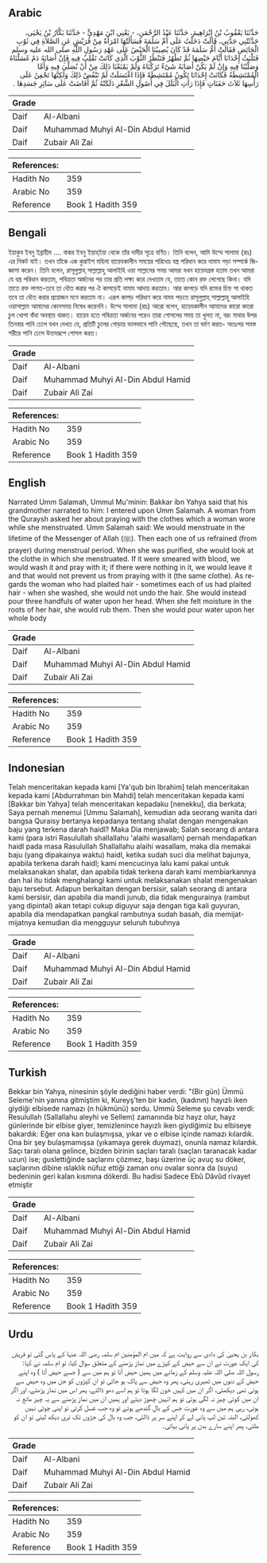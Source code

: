 ## Arabic


<div dir="rtl" lang="ar" style={{fontSize:'larger',backgroundColor:'#f8f9fa',padding:20}}>
حَدَّثَنَا يَعْقُوبُ بْنُ إِبْرَاهِيمَ، حَدَّثَنَا عَبْدُ الرَّحْمَنِ، - يَعْنِي ابْنَ مَهْدِيٍّ - حَدَّثَنَا بَكَّارُ بْنُ يَحْيَى، حَدَّثَتْنِي جَدَّتِي، قَالَتْ دَخَلْتُ عَلَى أُمِّ سَلَمَةَ فَسَأَلَتْهَا امْرَأَةٌ مِنْ قُرَيْشٍ عَنِ الصَّلاَةِ فِي ثَوْبِ الْحَائِضِ فَقَالَتْ أُمُّ سَلَمَةَ قَدْ كَانَ يُصِيبُنَا الْحَيْضُ عَلَى عَهْدِ رَسُولِ اللَّهِ صلى الله عليه وسلم فَتَلْبَثُ إِحْدَانَا أَيَّامَ حَيْضِهَا ثُمَّ تَطْهُرُ فَتَنْظُرُ الثَّوْبَ الَّذِي كَانَتْ تَقْلِبُ فِيهِ فَإِنْ أَصَابَهُ دَمٌ غَسَلْنَاهُ وَصَلَّيْنَا فِيهِ وَإِنْ لَمْ يَكُنْ أَصَابَهُ شَىْءٌ تَرَكْنَاهُ وَلَمْ يَمْنَعْنَا ذَلِكَ مِنْ أَنْ نُصَلِّيَ فِيهِ وَأَمَّا الْمُمْتَشِطَةُ فَكَانَتْ إِحْدَانَا تَكُونُ مُمْتَشِطَةً فَإِذَا اغْتَسَلَتْ لَمْ تَنْقُضْ ذَلِكَ وَلَكِنَّهَا تَحْفِنُ عَلَى رَأْسِهَا ثَلاَثَ حَفَنَاتٍ فَإِذَا رَأَتِ الْبَلَلَ فِي أُصُولِ الشَّعْرِ دَلَكَتْهُ ثُمَّ أَفَاضَتْ عَلَى سَائِرِ جَسَدِهَا ‏.‏
</div>
<div style={{backgroundColor:'#f8f9fa',padding:20, marginBottom: 10}}><table> <thead> <tr> <th>Grade</th> <th></th> </tr> </thead> <tbody> <tr><td>Daif</td><td>Al-Albani</td></tr><tr><td>Daif</td><td>Muhammad Muhyi Al-Din Abdul Hamid</td></tr><tr><td>Daif</td><td>Zubair Ali Zai</td></tr></tbody></table><table> <thead> <tr> <th>References:</th> <th></th> </tr> </thead> <tbody><tr><td>Hadith No</td><td>359</td></tr><tr><td>Arabic No</td><td>359</td></tr><tr><td>Reference</td><td>Book 1 Hadith 359</td></tr></tbody></table></div>

## Bengali


<div dir="ltr" lang="bn" style={{fontSize:'larger',backgroundColor:'#f8f9fa',padding:20}}>
ইয়াকুব ইবনু ইব্রাহীম .... বাকর ইবনু ইয়াহ্ইয়া থেকে তাঁর দাদীর সূত্রে বর্ণিত। তিনি বলেন, আমি উম্মে সালামা (রাঃ) এর নিকট যাই। তখন তাঁকে এক কুরাইশ মহিলা হায়েযকালীন সময়ের পরিধেয় বস্ত্র পরিধান করে নামায পড়া সম্পর্কে জিজ্ঞাসা করেন। তিনি বলেন, রাসূলুল্লাহ্ সাল্লাল্লাহু আলাইহি ওয়া সাল্লামের সময় আমরা যখন হায়েযগ্রস্ত হতাম তখন আমরা যে বস্ত্র পরিধান করতাম, পবিত্রতা অর্জনের পর তার প্রতি লক্ষ্য করে দেখতাম যে, তাতে কোন রক্ত লেগেছে কিনা। যদি তাতে রক্ত লাগত-তবে তা ধৌত করার পর ঐ কাপড়েই নামায আদায় করতাম। আর কাপড়ে যদি রক্তের চিহ্ন সা থাকত তবে তা ধৌত করার প্রয়োজন মনে করতাম না। এরূপ কাপড় পরিধাণ করে নাময পড়তে রাসূলুল্লাহ্ সাল্লাল্লাহু আলাইহি ওয়াসাল্লাম আমাদের কোনসময় নিষেধ করেননি। উম্মে সালামা (রাঃ) আরো বলেন, হায়েযকালীন আমাদের কারো কারো চুল খোপা বাঁধা অবস্থায় থাকত। হায়েয হতে পবিত্রতা অর্জনের পরেও তারা গোসলের সময় তা খুলত না, বরং মাথার উপর তিনবার পানি ঢেলে যখন দেখত যে, প্রতিটি চুলের গোড়ায় ভালভাবে পানি পৌছেছে, তখন তা ঘর্যণ করত- অতঃপর সমস্ত শরীরে পানি ঢেলে উত্তমরূপে গোসল করত।
</div>
<div style={{backgroundColor:'#f8f9fa',padding:20, marginBottom: 10}}><table> <thead> <tr> <th>Grade</th> <th></th> </tr> </thead> <tbody> <tr><td>Daif</td><td>Al-Albani</td></tr><tr><td>Daif</td><td>Muhammad Muhyi Al-Din Abdul Hamid</td></tr><tr><td>Daif</td><td>Zubair Ali Zai</td></tr></tbody></table><table> <thead> <tr> <th>References:</th> <th></th> </tr> </thead> <tbody><tr><td>Hadith No</td><td>359</td></tr><tr><td>Arabic No</td><td>359</td></tr><tr><td>Reference</td><td>Book 1 Hadith 359</td></tr></tbody></table></div>

## English


<div dir="ltr" lang="en" style={{fontSize:'larger',backgroundColor:'#f8f9fa',padding:20}}>
Narrated Umm Salamah, Ummul Mu'minin: Bakkar ibn Yahya said that his grandmother narrated to him: I entered upon Umm Salamah. A woman from the Quraysh asked her about praying with the clothes which a woman wore while she menstruated. Umm Salamah said: We would menstruate in the lifetime of the Messenger of Allah (ﷺ). Then each one of us refrained (from prayer) during menstrual period. When she was purified, she would look at the clothe in which she menstruated. If it were smeared with blood, we would wash it and pray with it; if there were nothing in it, we would leave it and that would not prevent us from praying with it (the same clothe). As regards the woman who had plaited hair - sometimes each of us had plaited hair - when she washed, she would not undo the hair. She would instead pour three handfuls of water upon her head. When she felt moisture in the roots of her hair, she would rub them. Then she would pour water upon her whole body
</div>
<div style={{backgroundColor:'#f8f9fa',padding:20, marginBottom: 10}}><table> <thead> <tr> <th>Grade</th> <th></th> </tr> </thead> <tbody> <tr><td>Daif</td><td>Al-Albani</td></tr><tr><td>Daif</td><td>Muhammad Muhyi Al-Din Abdul Hamid</td></tr><tr><td>Daif</td><td>Zubair Ali Zai</td></tr></tbody></table><table> <thead> <tr> <th>References:</th> <th></th> </tr> </thead> <tbody><tr><td>Hadith No</td><td>359</td></tr><tr><td>Arabic No</td><td>359</td></tr><tr><td>Reference</td><td>Book 1 Hadith 359</td></tr></tbody></table></div>

## Indonesian


<div dir="ltr" lang="id" style={{fontSize:'larger',backgroundColor:'#f8f9fa',padding:20}}>
Telah menceritakan kepada kami [Ya'qub bin Ibrahim] telah menceritakan kepada kami [Abdurrahman bin Mahdi] telah menceritakan kepada kami [Bakkar bin Yahya] telah menceritakan kepadaku [nenekku], dia berkata; Saya pernah menemui [Ummu Salamah], kemudian ada seorang wanita dari bangsa Quraisy bertanya kepadanya tentang shalat dengan mengenakan baju yang terkena darah haidl? Maka Dia menjawab; Salah seorang di antara kami (para istri Rasulullah shallallahu 'alaihi wasallam) pernah mendapatkan haidl pada masa Rasulullah Shallallahu alaihi wasallam, maka dia memakai baju (yang dipakainya waktu) haidl, ketika sudah suci dia melihat bajunya, apabila terkena darah haidl; kami mencucinya lalu kami pakai untuk melaksanakan shalat, dan apabila tidak terkena darah kami membiarkannya dan hal itu tidak menghalangi kami untuk melaksanakan shalat mengenakan baju tersebut. Adapun berkaitan dengan bersisir, salah seorang di antara kami bersisir, dan apabila dia mandi junub, dia tidak mengurainya (rambut yang dipintal) akan tetapi cukup diguyur saja dengan tiga kali guyuran, apabila dia mendapatkan pangkal rambutnya sudah basah, dia memijat-mijatnya kemudian dia mengguyur seluruh tubuhnya
</div>
<div style={{backgroundColor:'#f8f9fa',padding:20, marginBottom: 10}}><table> <thead> <tr> <th>Grade</th> <th></th> </tr> </thead> <tbody> <tr><td>Daif</td><td>Al-Albani</td></tr><tr><td>Daif</td><td>Muhammad Muhyi Al-Din Abdul Hamid</td></tr><tr><td>Daif</td><td>Zubair Ali Zai</td></tr></tbody></table><table> <thead> <tr> <th>References:</th> <th></th> </tr> </thead> <tbody><tr><td>Hadith No</td><td>359</td></tr><tr><td>Arabic No</td><td>359</td></tr><tr><td>Reference</td><td>Book 1 Hadith 359</td></tr></tbody></table></div>

## Turkish


<div dir="ltr" lang="tr" style={{fontSize:'larger',backgroundColor:'#f8f9fa',padding:20}}>
Bekkar bin Yahya, ninesinin şöyle dediğini haber verdi: "(Bir gün) Ümmü Seleme'nin yanına gitmiştim ki, Kureyş'ten bir kadın, (kadının) hayızlı iken giydiği elbisede namazı (n hükmünü) sordu. Ummü Seleme şu cevabı verdi: Resulullah (Sallallahu aleyhi ve Sellem) zamanında biz hayz olur, hayz günlerinde bir elbise giyer, temizlenince hayızlı iken giydiğimiz bu elbiseye bakardık: Eğer ona kan bulaşmışsa, yıkar ve o elbise içinde namazı kılardık. Ona bir şey bulaşmamışsa (yıkamaya gerek duymaz), onunla namaz kılardık. Saçı taralı olana gelince, bizden birinin saçları taralı (saçları taranacak kadar uzun) ise; guslettiğinde saçlarını çözmez, başı üzerine üç avuç su döker, saçlarının dibine ıslaklık nüfuz ettiği zaman onu ovalar sonra da (suyu) bedeninin geri kalan kısmına dökerdi. Bu hadisi Sadece Ebû Dâvûd rivayet etmiştir
</div>
<div style={{backgroundColor:'#f8f9fa',padding:20, marginBottom: 10}}><table> <thead> <tr> <th>Grade</th> <th></th> </tr> </thead> <tbody> <tr><td>Daif</td><td>Al-Albani</td></tr><tr><td>Daif</td><td>Muhammad Muhyi Al-Din Abdul Hamid</td></tr><tr><td>Daif</td><td>Zubair Ali Zai</td></tr></tbody></table><table> <thead> <tr> <th>References:</th> <th></th> </tr> </thead> <tbody><tr><td>Hadith No</td><td>359</td></tr><tr><td>Arabic No</td><td>359</td></tr><tr><td>Reference</td><td>Book 1 Hadith 359</td></tr></tbody></table></div>

## Urdu


<div dir="rtl" lang="ur" style={{fontSize:'larger',backgroundColor:'#f8f9fa',padding:20}}>
بکار بن یحییٰ کی دادی سے روایت ہے کہ میں ام المؤمنین ام سلمہ رضی اللہ عنہا کے پاس گئی تو قریش کی ایک عورت نے ان سے حیض کے کپڑے میں نماز پڑھنے کے متعلق سوال کیا، تو ام سلمہ نے کہا: رسول اللہ صلی اللہ علیہ وسلم کے زمانے میں ہمیں حیض آتا تو ہم میں سے ( جسے حیض آتا ) وہ اپنے حیض کے دنوں میں ٹھہری رہتی، پھر وہ حیض سے پاک ہو جاتی تو ان کپڑوں کو جن میں وہ حیض سے ہوتی تھی دیکھتی، اگر ان میں کہیں خون لگا ہوتا تو ہم اسے دھو ڈالتے، پھر اس میں نماز پڑھتے، اور اگر ان میں کوئی چیز نہ لگی ہوتی تو ہم انہیں چھوڑ دیتے اور ہمیں ان میں نماز پڑھنے سے یہ چیز مانع نہ ہوتی، رہی ہم میں سے وہ عورت جس کے بال گندھے ہوتے تو وہ جب غسل کرتی تو اپنی چوٹی نہیں کھولتی، البتہ تین لپ پانی لے کر اپنے سر پر ڈالتی، جب وہ بال کی جڑوں تک تری دیکھ لیتی تو ان کو ملتی، پھر اپنے سارے بدن پر پانی بہاتی۔
</div>
<div style={{backgroundColor:'#f8f9fa',padding:20, marginBottom: 10}}><table> <thead> <tr> <th>Grade</th> <th></th> </tr> </thead> <tbody> <tr><td>Daif</td><td>Al-Albani</td></tr><tr><td>Daif</td><td>Muhammad Muhyi Al-Din Abdul Hamid</td></tr><tr><td>Daif</td><td>Zubair Ali Zai</td></tr></tbody></table><table> <thead> <tr> <th>References:</th> <th></th> </tr> </thead> <tbody><tr><td>Hadith No</td><td>359</td></tr><tr><td>Arabic No</td><td>359</td></tr><tr><td>Reference</td><td>Book 1 Hadith 359</td></tr></tbody></table></div>